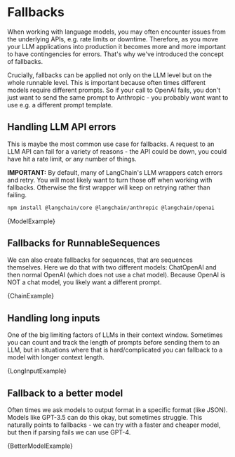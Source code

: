 
# Fallbacks

When working with language models, you may often encounter issues from the underlying APIs, e.g. rate limits or downtime.
Therefore, as you move your LLM applications into production it becomes more and more important to have contingencies for errors.
That's why we've introduced the concept of fallbacks.

Crucially, fallbacks can be applied not only on the LLM level but on the whole runnable level.
This is important because often times different models require different prompts. So if your call to OpenAI fails, you don't just want to send the same prompt to Anthropic - you probably want want to use e.g. a different prompt template.

## Handling LLM API errors

This is maybe the most common use case for fallbacks. A request to an LLM API can fail for a variety of reasons - the API could be down,
you could have hit a rate limit, or any number of things.

**IMPORTANT:** By default, many of LangChain's LLM wrappers catch errors and retry.
You will most likely want to turn those off when working with fallbacks. Otherwise the first wrapper will keep on retrying rather than failing.



<IntegrationInstallTooltip></IntegrationInstallTooltip>

```bash npm2yarn
npm install @langchain/core @langchain/anthropic @langchain/openai
```

<CodeBlock language="typescript">{ModelExample}</CodeBlock>

## Fallbacks for RunnableSequences

We can also create fallbacks for sequences, that are sequences themselves.
Here we do that with two different models: ChatOpenAI and then normal OpenAI (which does not use a chat model).
Because OpenAI is NOT a chat model, you likely want a different prompt.


<CodeBlock language="typescript">{ChainExample}</CodeBlock>

## Handling long inputs

One of the big limiting factors of LLMs in their context window.
Sometimes you can count and track the length of prompts before sending them to an LLM,
but in situations where that is hard/complicated you can fallback to a model with longer context length.


<CodeBlock language="typescript">{LongInputExample}</CodeBlock>

## Fallback to a better model

Often times we ask models to output format in a specific format (like JSON). Models like GPT-3.5 can do this okay, but sometimes struggle.
This naturally points to fallbacks - we can try with a faster and cheaper model, but then if parsing fails we can use GPT-4.


<CodeBlock language="typescript">{BetterModelExample}</CodeBlock>
